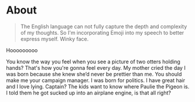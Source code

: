 
# About

> The English language can not fully capture the depth and complexity of my thoughts. So I'm incorporating Emoji into my speech to better express myself. Winky face.

Hooooooooo

You know the way you feel when you see a picture of two otters holding hands? That's how you're gonna feel every day. My mother cried the day I was born because she knew she’d never be prettier than me. You should make me your campaign manager. I was born for politics. I have great hair and I love lying. Captain? The kids want to know where Paulie the Pigeon is. I told them he got sucked up into an airplane engine, is that all right?
